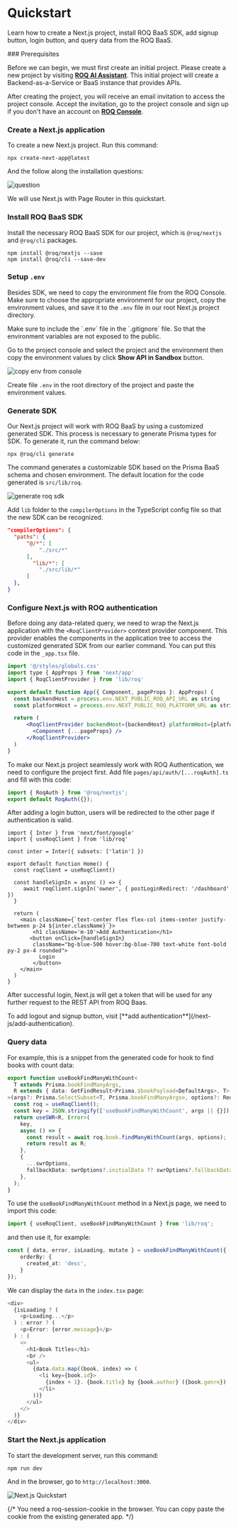
# Quickstart

Learn how to create a Next.js project, install ROQ BaaS SDK, add signup button, login button, and query data from the ROQ BaaS.

<Steps>
### Prerequisites

Before we can begin, we must first create an initial project. Please create a new project by visiting [**ROQ AI Assistant**](https://app.roq.ai/). This initial project will create a Backend-as-a-Service or BaaS instance that provides APIs.

After creating the project, you will receive an email invitation to access the project console. Accept the invitation, go to the project console and sign up if you don't have an account on [**ROQ Console**](https://console.roq.tech/).

### Create a Next.js application

To create a new Next.js project. Run this command:

```shell
npx create-next-app@latest
```

And the follow along the installation questions:

![question](/screenshots/next-js-page-project.png)

We will use Next.js with Page Router in this quickstart.

### Install ROQ BaaS SDK

Install the necessary ROQ BaaS SDK for our project, which is `@roq/nextjs` and `@roq/cli` packages. 

```shell
npm install @roq/nextjs --save
npm install @roq/cli --save-dev
```

### Setup `.env`

Besides SDK, we need to copy the environment file from the ROQ Console. Make sure to choose the appropriate environment for our project, copy the environment values, and save it to the `.env` file in our root Next.js project directory. 

<Callout type="info">
Make sure to include the `.env` file in the `.gitignore` file. So that the environment variables are not exposed to the public.
</Callout>

Go to the project console and select the project and the environment then copy the environment values by click **Show API in Sandbox** button.

![copy env from console](/gifs/copy-env-from-console.gif)

Create file `.env` in the root directory of the project and paste the environment values.

### Generate SDK

Our Next.js project will work with ROQ BaaS by using a customized generated SDK. This process is necessary to generate Prisma types for SDK. To generate it, run the command below:

```shell
npx @roq/cli generate
```
The command generates a customizable SDK based on the Prisma BaaS schema and chosen environment. The default location for the code generated is `src/lib/roq`.

![generate roq sdk](/screenshots/generate-sdk.png)

Add `lib` folder to the `compilerOptions` in the TypeScript config file so that the new SDK can be recognized.

```json
"compilerOptions": {
  "paths": {
      "@/*": [
          "./src/*"
      ],
        "lib/*": [
          "./src/lib/*"
      ]
  },
}
```

### Configure Next.js with ROQ authentication

Before doing any data-related query, we need to wrap the Next.js application with the `<RoqClientProvider>` context provider component. This provider enables the components in the application tree to access the customized generated SDK from our earlier command. You can put this code in the `_app.tsx` file.

```jsx filename="_app.tsx"
import '@/styles/globals.css'
import type { AppProps } from 'next/app'
import { RoqClientProvider } from 'lib/roq'

export default function App({ Component, pageProps }: AppProps) {
  const backendHost = process.env.NEXT_PUBLIC_ROQ_API_URL as string
  const platformHost = process.env.NEXT_PUBLIC_ROQ_PLATFORM_URL as string

  return (
      <RoqClientProvider backendHost={backendHost} platformHost={platformHost}>
        <Component {...pageProps} />
      </RoqClientProvider>
  )
}
```

To make our Next.js project seamlessly work with ROQ Authentication, we need to configure the project first. Add file `pages/api/auth/[...roqAuth].ts` and fill with this code:

```ts filename="[...roqAuth].ts"
import { RoqAuth } from '@roq/nextjs';
export default RoqAuth({});
```

After adding a login button, users will be redirected to the other page if authentication is valid.

```tsx filename="index.js"
import { Inter } from 'next/font/google'
import { useRoqClient } from 'lib/roq'

const inter = Inter({ subsets: ['latin'] })

export default function Home() {
  const roqClient = useRoqClient()

  const handleSignIn = async () => {
     await roqClient.signIn('owner', { postLoginRedirect: '/dashboard' })
  }

  return (
    <main className={`text-center flex flex-col items-center justify-between p-24 ${inter.className}`}>
        <h1 className='m-10'>Add Authentication</h1>
       <button onClick={handleSignIn}
        className="bg-blue-500 hover:bg-blue-700 text-white font-bold py-2 px-4 rounded">
          Login
        </button>
    </main>
  )
}
```

After successful login, Next.js will get a token that will be used for any further request to the REST API from ROQ Baas. 

<Callout type="info">
To add logout and signup button, visit [**add authentication**](/next-js/add-authentication).
</Callout>

### Query data

For example, this is a snippet from the generated code for hook to find books with count data:

```ts filename="src/lib/roq/roq-hooks.ts"
export function useBookFindManyWithCount<
  T extends Prisma.bookFindManyArgs,
  R extends { data: GetFindResult<Prisma.$bookPayload<DefaultArgs>, T>[]; count: number },
>(args?: Prisma.SelectSubset<T, Prisma.bookFindManyArgs>, options?: RequestOptions, swrOptions?: SWRRequestOptions<R>) {
  const roq = useRoqClient();
  const key = JSON.stringify(['useBookFindManyWithCount', args || {}]);
  return useSWR<R, Error>(
    key,
    async () => {
      const result = await roq.book.findManyWithCount(args, options);
      return result as R;
    },
    {
      ...swrOptions,
      fallbackData: swrOptions?.initialData ?? swrOptions?.fallbackData,
    },
  );
}
```

To use the `useBookFindManyWithCount` method in a Next.js page, we need to import this code:

```ts
import { useRoqClient, useBookFindManyWithCount } from 'lib/roq';
```

and then use it, for example:

```ts 
const { data, error, isLoading, mutate } = useBookFindManyWithCount({
    orderBy: {
      created_at: 'desc',
    }
});
```
We can display the `data` in the `index.tsx` page:

```ts 
<div>
  {isLoading ? (
    <p>Loading...</p>
  ) : error ? (
    <p>Error: {error.message}</p>
  ) : (
    <>
      <h1>Book Titles</h1>
      <br />
      <ul>
        {data.data.map((book, index) => (
          <li key={book.id}>
            {index + 1}. {book.title} by {book.author} ({book.genre})
          </li>
        ))}
      </ul>
    </>
  )}
</div>
```

### Start the Next.js application

To start the development server, run this command:

```shell
npm run dev
```

And in the browser, go to `http://localhost:3000`. 

![Next.js Quickstart](/screenshots/nextjs-quickstart-demo.png)
</Steps>


{/*
You need a roq-session-cookie in the browser. You can copy paste the cookie from the existing generated app.
*/}